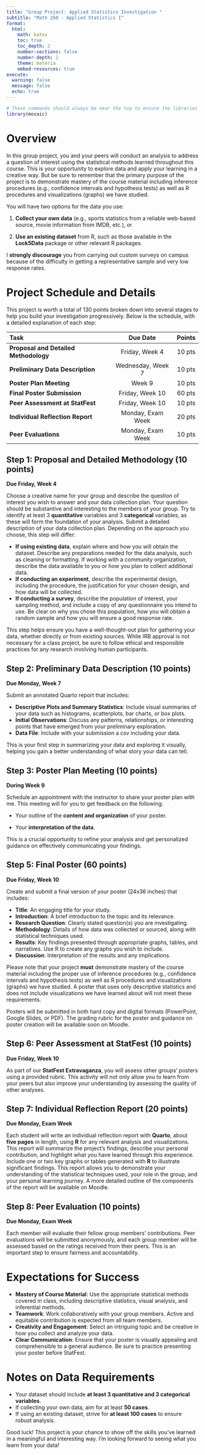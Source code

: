 ```yaml
---
title: "Group Project: Applied Statistics Investigation "
subtitle: "Math 260 - Applied Statistics I"
format:
  html:
    math: katex
    toc: true
    toc_depth: 2
    number-sections: false
    number-depth: 2
    theme: materia
    embed-resources: true
execute: 
  warning: false
  message: false
  echo: true
---
```


```r
# These commands should always be near the top to ensure the libraries are loaded before the analysis.
library(mosaic)
```

# Overview

In this group project, you and your peers will conduct an analysis to address a question of interest using the statistical methods learned throughout this course. This is your opportunity to explore data and apply your learning in a creative way. But be sure to remember that the primary purpose of the project is to demonstrate mastery of the course material including inference procedures (e.g., confidence intervals and hypothesis tests) as well as R procedures and visualizations (graphs) we have studied.

You will have two options for the data you use:

1.  **Collect your own data** (e.g., sports statistics from a reliable web-based source, movie information from IMDB, etc.), or

2.  **Use an existing dataset** from R, such as those available in the **Lock5Data** package or other relevant R packages.

I **strongly discourage** you from carrying out custom surveys on campus because of the difficulty in getting a representative sample and very low response rates.

# Project Schedule and Details

This project is worth a total of 130 points broken down into several stages to help you build your investigation progressively. Below is the schedule, with a detailed explanation of each step:

| Task                                  |     Due Date      | Points |
|:--------------------------------------|:-----------------:|:------:|
| **Proposal and Detailed Methodology** |  Friday, Week 4   | 10 pts |
| **Preliminary Data Description**      | Wednesday, Week 7 | 10 pts |
| **Poster Plan Meeting**               |      Week 9       | 10 pts |
| **Final Poster Submission**           |  Friday, Week 10  | 60 pts |
| **Peer Assessment at StatFest**       |  Friday, Week 10  | 10 pts |
| **Individual Reflection Report**      | Monday, Exam Week | 20 pts |
| **Peer Evaluations**                  | Monday, Exam Week | 10 pts |

## Step 1: Proposal and Detailed Methodology (10 points)

**Due Friday, Week 4**

Choose a creative name for your group and describe the question of interest you wish to answer and your data collection plan. Your question should be substantive and interesting to the members of your group. Try to identify at least 3 **quantitative** variables and 3 **categorical** variables, as these will form the foundation of your analysis. Submit a detailed description of your data collection plan. Depending on the approach you choose, this step will differ:

-   **If using existing data**, explain where and how you will obtain the dataset. Describe any preparations needed for the data analysis, such as cleaning or formatting. If working with a community organization, describe the data available to you or how you plan to collect additional data.
-   **If conducting an experiment**, describe the experimental design, including the procedure, the justification for your chosen design, and how data will be collected.
-   **If conducting a survey**, describe the population of interest, your sampling method, and include a copy of any questionnaire you intend to use. Be clear on why you chose this population, how you will obtain a random sample and how you will ensure a good response rate.

This step helps ensure you have a well-thought-out plan for gathering your data, whether directly or from existing sources. While IRB approval is not necessary for a class project, be sure to follow ethical and responsible practices for any research involving human participants.

## Step 2: Preliminary Data Description (10 points)

**Due Monday, Week 7**

Submit an annotated Quarto report that includes:

-   **Descriptive Plots and Summary Statistics**: Include visual summaries of your data such as histograms, scatterplots, bar charts, or box plots.
-   **Initial Observations**: Discuss any patterns, relationships, or interesting points that have emerged from your preliminary exploration.
-   **Data File**: Include with your submission a csv including your data.

This is your first step in summarizing your data and exploring it visually, helping you gain a better understanding of what story your data can tell.

## Step 3: Poster Plan Meeting (10 points)

**During Week 9**

Schedule an appointment with the instructor to share your poster plan with me. This meeting will for you to get feedback on the following:

-   Your outline of the **content and organization** of your poster.

-   Your **interpretation of the data**.

This is a crucial opportunity to refine your analysis and get personalized guidance on effectively communicating your findings.

## Step 5: Final Poster (60 points)

**Due Friday, Week 10**

Create and submit a final version of your poster (24x36 inches) that includes:

-   **Title**: An engaging title for your study.
-   **Introduction**: A brief introduction to the topic and its relevance.
-   **Research Question**: Clearly stated question(s) you are investigating.
-   **Methodology**: Details of how data was collected or sourced, along with statistical techniques used.
-   **Results**: Key findings presented through appropriate graphs, tables, and narratives. Use R to create any graphs you wish to include.
-   **Discussion**: Interpretation of the results and any implications.

Please note that your project **must** demonstrate mastery of the course material including the proper use of inference procedures (e.g., confidence intervals and hypothesis tests) as well as R procedures and visualizations (graphs) we have studied. A poster that uses only descriptive statistics and does not include visualizations we have learned about will not meet these requirements.

Posters will be submitted in both hard copy and digital formats (PowerPoint, Google Slides, or PDF). The grading rubric for the poster and guidance on poster creation will be available soon on Moodle.

## Step 6: Peer Assessment at StatFest (10 points)

**Due Friday, Week 10**

As part of our **StatFest Extravaganza**, you will assess other groups' posters using a provided rubric. This activity will not only allow you to learn from your peers but also improve your understanding by assessing the quality of other analyses.



## Step 7: Individual Reflection Report (20 points)

**Due Monday, Exam Week**

Each student will write an individual reflection report with **Quarto**, about **five pages** in length, using **R** for any relevant analysis and visualizations. This report will summarize the project’s findings, describe your personal contribution, and highlight what you have learned through this experience. Include one or two key graphs or tables generated with **R** to illustrate significant findings. This report allows you to demonstrate your understanding of the statistical techniques used, your role in the group, and your personal learning journey. A more detailed outline of the components of the report will be available on Moodle.

## Step 8: Peer Evaluation (10 points)

**Due Monday, Exam Week**

Each member will evaluate their fellow group members' contributions. Peer evaluations will be submitted anonymously, and each group member will be assessed based on the ratings received from their peers. This is an important step to ensure fairness and accountability.


# Expectations for Success

-   **Mastery of Course Material**: Use the appropriate statistical methods covered in class, including descriptive statistics, visual analysis, and inferential methods.
-   **Teamwork**: Work collaboratively with your group members. Active and equitable contribution is expected from all team members.
-   **Creativity and Engagement**: Select an intriguing topic and be creative in how you collect and analyze your data.
-   **Clear Communication**: Ensure that your poster is visually appealing and comprehensible to a general audience. Be sure to practice presenting your poster before StatFest.

# Notes on Data Requirements

-   Your dataset should include **at least 3 quantitative and 3 categorical variables**.
-   If collecting your own data, aim for at least **50 cases**.
-   If using an existing dataset, strive for **at least 100 cases** to ensure robust analysis.

Good luck! This project is your chance to show off the skills you've learned in a meaningful and interesting way. I'm looking forward to seeing what you learn from your data!
